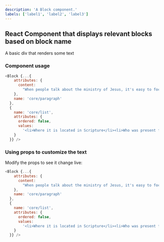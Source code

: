 ```yaml
---
description: 'A Block component.'
labels: ['label1', 'label2', 'label3']
---
```



## React Component that displays relevant blocks based on block name

A basic div that renders some text

### Component usage
```js
<Block {...{
    attributes: {
      content:
        "When people talk about the ministry of Jesus, it's easy to focus on his miracles. Jesus performed some amazing feats that the world had never seen (and hasn’t seen since). But one of the most exciting things about His ministry was His teaching style."
    },
    name: 'core/paragraph'
  },
  {
    name: 'core/list',
    attributes: {
      ordered: false,
      values:
        '<li>Where it is located in Scripture</li><li>Who was present for this teaching</li><li>Why it was given</li><li>What is the key verse</li>'
    }
  }} />
```

### Using props to customize the text

Modify the props to see it change live:
```js live
<Block {...{
    attributes: {
      content:
        "When people talk about the ministry of Jesus, it's easy to focus on his miracles. Jesus performed some amazing feats that the world had never seen (and hasn’t seen since). But one of the most exciting things about His ministry was His teaching style."
    },
    name: 'core/paragraph'
  },
  {
    name: 'core/list',
    attributes: {
      ordered: false,
      values:
        '<li>Where it is located in Scripture</li><li>Who was present for this teaching</li><li>Why it was given</li><li>What is the key verse</li>'
    }
  }} />
```

